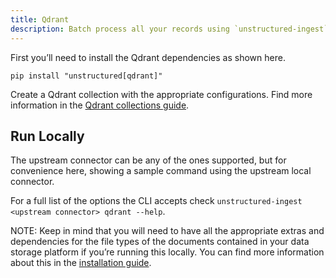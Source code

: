```yaml
---
title: Qdrant 
description: Batch process all your records using `unstructured-ingest` to store structured outputs and embeddings locally on your filesystem and upload those to a Qdrant collection.
---
```

First you’ll need to install the Qdrant dependencies as shown here.

```
pip install "unstructured[qdrant]"

```


Create a Qdrant collection with the appropriate configurations. Find more information in the [Qdrant collections guide](https://qdrant.tech/documentation/concepts/collections/).

## Run Locally

The upstream connector can be any of the ones supported, but for convenience here, showing a sample command using the upstream local connector.


<CodeGroup>

  <QdrantSh />

  <QdrantPy />

</CodeGroup>


For a full list of the options the CLI accepts check `unstructured-ingest <upstream connector> qdrant --help`.

NOTE: Keep in mind that you will need to have all the appropriate extras and dependencies for the file types of the documents contained in your data storage platform if you’re running this locally. You can find more information about this in the [installation guide](/open-source/installation/overview).